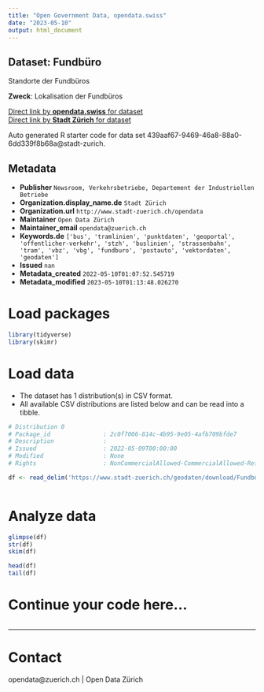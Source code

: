 ```yaml
---
title: "Open Government Data, opendata.swiss"
date: "2023-05-10"
output: html_document
---
```


## Dataset: Fundbüro

Standorte der Fundbüros

**Zweck**: Lokalisation der Fundbüros

[Direct link by **opendata.swiss** for dataset](https://opendata.swiss/de/dataset/fundburo)<br>
[Direct link by **Stadt Zürich** for dataset](https://data.stadt-zuerich.ch/dataset/geo_fundbuero)

Auto generated R starter code for data set 439aaf67-9469-46a8-88a0-6dd339f8b68a@stadt-zurich.

## Metadata

- **Publisher** `Newsroom, Verkehrsbetriebe, Departement der Industriellen Betriebe`
- **Organization.display_name.de** `Stadt Zürich`
- **Organization.url** `http://www.stadt-zuerich.ch/opendata`
- **Maintainer** `Open Data Zürich`
- **Maintainer_email** `opendata@zuerich.ch`
- **Keywords.de** `['bus', 'tramlinien', 'punktdaten', 'geoportal', 'offentlicher-verkehr', 'stzh', 'buslinien', 'strassenbahn', 'tram', 'vbz', 'vbg', 'fundburo', 'postauto', 'vektordaten', 'geodaten']`
- **Issued** `nan`
- **Metadata_created** `2022-05-10T01:07:52.545719`
- **Metadata_modified** `2023-05-10T01:13:48.026270`


# Load packages

```r

library(tidyverse)
library(skimr)

```

# Load data

-   The dataset has 1 distribution(s) in CSV format.
-   All available CSV distributions are listed below and can be read into a tibble.

```r

# Distribution 0
# Package_id               : 2c0f7006-814c-4b95-9e05-4afb709bfde7
# Description              : 
# Issued                   : 2022-05-09T00:00:00
# Modified                 : None
# Rights                   : NonCommercialAllowed-CommercialAllowed-ReferenceNotRequired

df <- read_delim('https://www.stadt-zuerich.ch/geodaten/download/Fundbuero?format=10008')



```

# Analyze data

```r

glimpse(df)
str(df)
skim(df)

head(df)
tail(df)

```

# Continue your code here...

```r

```

------------------------------------------------------------------------

# Contact

opendata@zuerich.ch | Open Data Zürich

